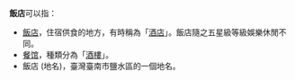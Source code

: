 '''飯店'''可以指：
*[[飯店|飯店]]，住宿供食的地方，有時稱為「[[酒店|酒店]]」。飯店隨之五星級等級娛樂休閒不同。
*[[餐馆|餐馆]]，種類分為「[[酒樓|酒樓]]」。
*飯店 (地名)，臺灣臺南市鹽水區的一個地名。

{{disambig|F|Cat=二字消歧义}}